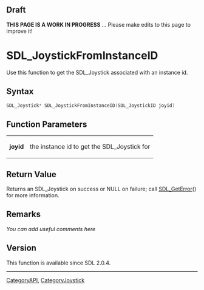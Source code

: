 == Draft ==

'''THIS PAGE IS A WORK IN PROGRESS''' ... Please make edits to this page to improve it!


<!-- #*^*^*^*^*See https://wiki.libsdl.org/SGFunctions for details on editing this page*^*^*^*^* -->


= SDL_JoystickFromInstanceID =
Use this function to get the SDL_Joystick associated with an instance id.




== Syntax ==
<syntaxhighlight lang='c++'>
SDL_Joystick* SDL_JoystickFromInstanceID(SDL_JoystickID joyid)
</syntaxhighlight>


== Function Parameters ==
{|
|'''joyid'''
|the instance id to get the SDL_Joystick for
|}


== Return Value ==
Returns an SDL_Joystick on success or NULL on failure; call [[SDL_GetError]]() for more information.



== Remarks ==
''You can add useful comments here''

<!-- #Leave this section as-is unless you have a remark to put in.  In that case, replace ''You can add useful comments here'' with your remark(s) following the Style Guide instructions.  Leave the rest of the markup alone and delete this comment. -->

== Version ==
This function is available since SDL 2.0.4.


----
[[CategoryAPI]], [[CategoryJoystick]]
<!-- #See the Style Guide for instructions on editing the footer. -->
